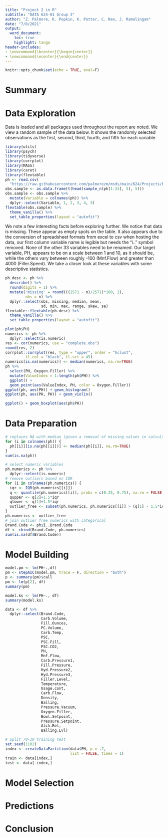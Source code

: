 ```yaml
---
title: "Project 2 in R"
subtitle: "DATA 624-01 Group 3"
author: "Z. Palmore, K. Popkin, K. Potter, C. Nan, J. Ramalingam"
date: "7/8/2021"
output: 
  word_document:
    toc: true
    highlight: tango
header-includes: 
- \newcommand{\bcenter}{\begin{center}}
- \newcommand{\ecenter}{\end{center}}
---
```


```r
knitr::opts_chunk$set(echo = TRUE, eval=F)
```

# Summary



# Data Exploration

Data is loaded and all packages used throughout the report are noted. We view a random sample of the data below. It shows the randomly selected observations as the first, second, third, fourth, and fifth for each variable. 

```r
library(utils)
library(psych)
library(tidyverse)
library(corrplot)
library(MASS)
library(caret)
library(flextable)
ph <- read.csv(
  "https://raw.githubusercontent.com/palmorezm/msds/main/624/Projects/Project2/StudentData%20-%20TO%20MODEL.csv")
obs.sample <- as.data.frame(t(head(sample_n(ph[1:33], 5), 5)))
obs.sample <- obs.sample %>% 
  mutate(Variable = colnames(ph)) %>%
  dplyr::select(Variable, 1, 2, 3, 4, 5)
flextable(obs.sample) %>% 
  theme_vanilla() %>% 
  set_table_properties(layout = "autofit")
```



We note a few interesting facts before exploring further. We notice that data is missing. These appear as empty spots on the table. It also appears due to the conversion of spreadsheet formats from excel to csv when hosting the data, our first column variable name is legible but needs the "i.." symbol removed. None of the other 33 variables need to be renamed. Our target variable, PH, appears to be on a scale between 1 and 10, as it should be, while the others vary between roughly -100 (Mnf.Flow) and greater than 4000 (Filler.Speed). We take a closer look at these variables with some descriptive statistics.   



```r
ph.desc <- ph %>% 
  describe() %>%
  round(digits = 1) %>% 
  mutate('missing' = round(((2571 - n)/2571)*100, 2), 
         obs = n) %>%
  dplyr::select(obs, missing, median, mean, 
                sd, min, max, range, skew, se)
flextable::flextable(ph.desc) %>% 
  theme_vanilla() %>% 
  set_table_properties(layout = "autofit")
```



```r
plot(ph$PH)
numerics <- ph %>% 
  dplyr::select(is.numeric) 
res <- cor(numerics, use = "complete.obs")
round(res, 2)
corrplot::corrplot(res, type = "upper", order = "hclust", 
         tl.col = "black", tl.srt = 45)
numerics[is.na(numerics)] <- median(numerics, na.rm=TRUE)
ph %>% 
  select(PH, Oxygen.Filler) %>% 
  mutate(ValueIndex = 1:length(ph$PH)) %>% 
  ggplot() + 
  geom_point(aes(ValueIndex, PH, color = Oxygen.Filler))
ggplot(ph, aes(PH)) + geom_histogram() 
ggplot(ph, aes(PH, PH)) + geom_violin() 
```




```r
ggplot() + geom_boxplot(aes(ph$PH))
```

# Data Preparation

```r
# replaces NA with median (given a removal of missing values in calculation)
for (i in colnames(ph)) {
  ph[[i]][is.na(ph[[i]])] <- median(ph[[i]], na.rm=TRUE)
}
sum(is.na(ph))
```



```r
# select numeric variables
ph.numerics <- ph %>% 
  dplyr::select(is.numeric)
# remove outliers based on IQR
for (i in colnames(ph.numerics)) {
  iqr <- IQR(ph.numerics[[i]])
  q <- quantile(ph.numerics[[i]], probs = c(0.25, 0.75), na.rm = FALSE)
  qupper <- q[2]+1.5*iqr
  qlower <- q[1]+1.5*iqr
  outlier_free <- subset(ph.numerics, ph.numerics[[i]] > (q[1] - 1.5*iqr) & ph.numerics[[i]] < (q[2]+1.5*iqr) )
}
ph.numerics <- outlier_free
# join outlier free numerics with categorical 
Brand.Code <- ph$ï..Brand.Code
df <- cbind(Brand.Code, ph.numerics)
sum(is.na(df$Brand.Code))
```


# Model Building


```r
model.pm <- lm(PH~.,df)
pm <- stepAIC(model.pm, trace = F, direction = "both")
p <- summary(pm)$call
pm <- lm(p[2], df)
summary(pm)
```



```r
model.ks <- lm(PH~., df)
summary(model.ks)
```




```r
data <- df %>% 
  dplyr::select(Brand.Code, 
                Carb.Volume,
                Fill.Ounces,
                PC.Volume,
                Carb.Temp,
                PSC, 
                PSC.Fill, 
                PSC.CO2,
                PH,
                Mnf.Flow, 
                Carb.Pressure1, 
                Fill.Pressure, 
                Hyd.Pressure2, 
                Hyd.Pressure3, 
                Filler.Level,
                Temperature, 
                Usage.cont,
                Carb.Flow,
                Density,
                Balling,
                Pressure.Vacuum, 
                Oxygen.Filler, 
                Bowl.Setpoint, 
                Pressure.Setpoint, 
                Alch.Rel,
                Balling.Lvl)
```


```r
# Split 70-30 training test
set.seed(1102)
index <- createDataPartition(data$PH, p = .7, 
                             list = FALSE, times = 1)
train <- data[index,]
test <- data[-index,]
```


# Model Selection


# Predictions


# Conclusion













































































